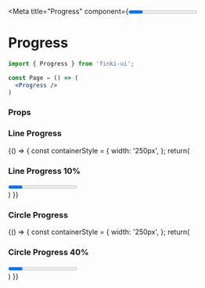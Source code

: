 
<Meta title="Progress" component={<Progress/>} />

# Progress

```jsx
import { Progress } from 'finki-ui';

const Page = () => (
  <Progress />
)
```
### Props

<Props of={Progress}/>

### Line Progress
<Preview withSource="open">
  <Story name="line">
  {() => {
    const containerStyle = {
        width: '250px',
    };
    return(
    <div>
        <h3>Line Progress 10%</h3>
        <div style={containerStyle}>
        <Progress type="line" percent="10" strokeWidth="2" />
        </div>
    </div>
    )
  }}
  </Story>
</Preview>

### Circle Progress
<Preview withSource="open">
  <Story name="circle">
  {() => {
    const containerStyle = {
        width: '250px',
    };
    return(
    <div>
        <h3>Circle Progress 40%</h3>
        <div style={containerStyle}>
        <Progress type="circle" percent="40" strokeWidth="3" />
        </div>
    </div>
    )
  }}
  </Story>
</Preview>
